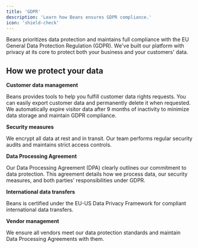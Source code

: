 ```yaml
---
title: 'GDPR'
description: 'Learn how Beans ensures GDPR compliance.'
icon: 'shield-check'
---
```


Beans prioritizes data protection and maintains full compliance with the EU General Data Protection Regulation (GDPR). We've built our platform with privacy at its core to protect both your business and your customers' data.

## How we protect your data

**Customer data management**

Beans provides tools to help you fulfill customer data rights requests. You can easily export customer data and permanently delete it when requested. We automatically expire visitor data after 9 months of inactivity to minimize data storage and maintain GDPR compliance.

**Security measures**

We encrypt all data at rest and in transit. Our team performs regular security audits and maintains strict access controls.

**Data Processing Agreement**

Our Data Processing Agreement (DPA) clearly outlines our commitment to data protection. This agreement details how we process data, our security measures, and both parties' responsibilities under GDPR.

**International data transfers**

Beans is certified under the EU-US Data Privacy Framework for compliant international data transfers.

**Vendor management**

We ensure all vendors meet our data protection standards and maintain Data Processing Agreements with them.
